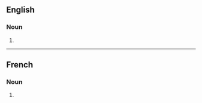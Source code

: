 {{also|Gourmets}}

==English==

===Noun===
{{head|en|noun form}}

# {{plural of|en|gourmet}}

----

==French==

===Noun===
{{head|fr|noun form|g=m}}

# {{plural of|fr|gourmet}}